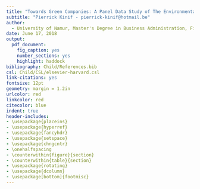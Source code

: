 ```yaml
---
title: "Towards Green Companies: A Panel Data Study of The Environmental and Financial Performance Nexus"
subtitle: "Pierrick Kinif - pierrick-kinif@hotmail.be"
author: 
  - University of Namur, Master's Degree in Business Administration, Finance specialization
date: June 17, 2018
output: 
  pdf_document:
    fig_caption: yes
    number_sections: yes
    highlight: haddock
bibliography: Child/References.bib
csl: Child/CSL/elsevier-harvard.csl
link-citations: yes
fontsize: 12pt
geometry: margin = 1.2in
urlcolor: red
linkcolor: red
citecolor: blue
indent: true
header-includes:
- \usepackage{placeins}
- \usepackage{hyperref}
- \usepackage{fancyhdr}
- \usepackage{setspace}
- \usepackage{chngcntr}
- \onehalfspacing
- \counterwithin{figure}{section}
- \counterwithin{table}{section}
- \usepackage{rotating}
- \usepackage{dcolumn}
- \usepackage[bottom]{footmisc}
---
```



\pagenumbering{gobble} 

\begin{abstract}

Providing evidence that companies with better Corporate Environmental Performance (i.e. CEP) have also better Corporate Financial Performance (i.e. CFP) have been a lively debate in the literature.  Two major opposite trends emerged. Some scholars provided evidence of a positive link between CEP and CFP while others demonstrated a negative relationship. Using a panel data of 393 US publicly traded companies for the period 2012-2014, this study first investigates the impact of process-based CEP on outcome-based CEP. Then, it explores whether the combined effect of process-based and outcome-based CEP influences CFP. Finally, it observes the time influence (i.e. short-term vs long-term) on the relationship.

This study provides evidence that process-based CEP positively influences outcome-based CEP and supports the idea that it does pay to be green. More precisely, it demonstrates that both process and outcome-based CEP have a positive impact on CFP, no matter the time horizon, and is stronger with a long-term perspective than a short-term perspective. This study emphasizes strong incentives for companies to invest in environmental strategies.

\end{abstract}
\providecommand{\keywords}[1]
{
  \small	
  \textbf{\textit{Keywords---}} #1
}
\keywords{Corporate Environmental Performance, Corporate Financial Performance, Panel Data, Global Warming}

